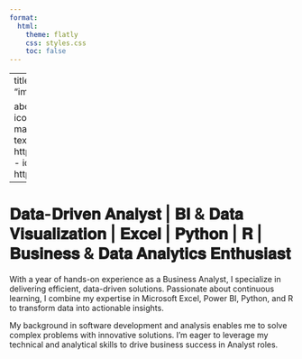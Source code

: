 ```yaml
---
format:
  html:
    theme: flatly
    css: styles.css
    toc: false
---
```


---
title: "Pranjul Garg"
image: "images/profile.jpeg"

about:
  template: broadside
  links:
    - icon: envelope
      text: Email
      href: mailto:pranjul@bu.edu
    - icon: linkedin
      text: LinkedIn
      href: https:/www.linkedin.com/in/gargpranjul
    - icon: github
      text: GitHub
      href: https://github.com/pranjul11garg
---

# 𝐃𝐚𝐭𝐚-𝐃𝐫𝐢𝐯𝐞𝐧 𝐀𝐧𝐚𝐥𝐲𝐬𝐭 | 𝐁𝐈 & 𝐃𝐚𝐭𝐚 𝐕𝐢𝐬𝐮𝐚𝐥𝐢𝐳𝐚𝐭𝐢𝐨𝐧 | 𝐄𝐱𝐜𝐞𝐥 | 𝐏𝐲𝐭𝐡𝐨𝐧 | 𝐑 | 𝐁𝐮𝐬𝐢𝐧𝐞𝐬𝐬 & 𝐃𝐚𝐭𝐚 𝐀𝐧𝐚𝐥𝐲𝐭𝐢𝐜𝐬 𝐄𝐧𝐭𝐡𝐮𝐬𝐢𝐚𝐬𝐭


With a year of hands-on experience as a Business Analyst, I specialize in delivering efficient, data-driven solutions. Passionate about continuous learning, I combine my expertise in Microsoft Excel, Power BI, Python, and R to transform data into actionable insights.

My background in software development and analysis enables me to solve complex problems with innovative solutions. I'm eager to leverage my technical and analytical skills to drive business success in Analyst roles.

